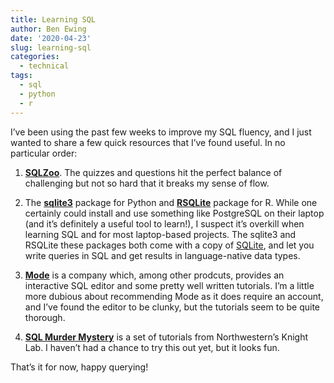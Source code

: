 ---
title: Learning SQL
author: Ben Ewing
date: '2020-04-23'
slug: learning-sql
categories:
  - technical
tags:
  - sql
  - python
  - r
---

I've been using the past few weeks to improve my SQL fluency, and I just wanted to share a few quick resources that I've found useful. In no particular order:

1. [__SQLZoo__](https://sqlzoo.net/wiki/SQL_Tutorial). The quizzes and questions hit the perfect balance of challenging but not so hard that it breaks my sense of flow.

2. The [__sqlite3__](https://docs.python.org/3/library/sqlite3.html) package for Python and [__RSQLite__](https://db.rstudio.com/databases/sqlite/) package for R. While one certainly could install and use something like PostgreSQL on their laptop (and it's definitely a useful tool to learn!), I suspect it's overkill when learning SQL and for most laptop-based projects. The sqlite3 and RSQLite these packages both come with a copy of [SQLite](https://sqlite.org/index.html), and let you write queries in SQL and get results in language-native data types.

3. [__Mode__](https://mode.com/sql-tutorial/) is a company which, among other prodcuts, provides an interactive SQL editor and some pretty well written tutorials. I'm a little more dubious about recommending Mode as it does require an account, and I've found the editor to be clunky, but the tutorials seem to be quite thorough.

4. [__SQL Murder Mystery__](https://mystery.knightlab.com/) is a set of tutorials from Northwestern's Knight Lab. I haven't had a chance to try this out yet, but it looks fun.

That's it for now, happy querying!